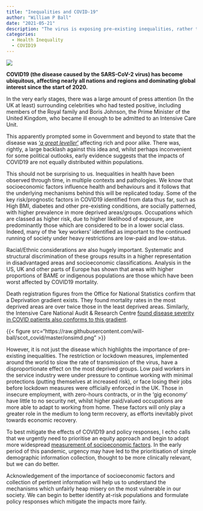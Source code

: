 ---
title: "Inequalities and COVID-19"
author: "William P Ball"
date: "2021-05-21"
description: "The virus is exposing pre-existing inequalities, rather than being a 'great leveller'"
categories:
  - Health Inequality
  - COVID19
---

![](featured.jpg)

**COVID19 (the disease caused by the SARS-CoV-2 virus) has become ubiquitous, affecting nearly all nations and regions and dominating global interest since the start of 2020.**

In the very early stages, there was a large amount of press attention (In the UK at least) surrounding celebrities who had tested positive, including members of the Royal family and Boris Johnson, the Prime Minister of the United Kingdom, who became ill enough to be admitted to an Intensive Care Unit.

This apparently prompted some in Government and beyond to state that the disease was [‘_a great leveller_’](https://www.reuters.com/article/us-health-coronavirus-leveller-trfn/uk-under-fire-for-suggesting-coronavirus-great-leveller-idUSKCN21R30P) affecting rich and poor alike. There was, rightly, a large backlash against this idea and, whilst perhaps inconvenient for some political outlooks, early evidence suggests that the impacts of COVID19 are not equally distributed within populations.

This should not be surprising to us. Inequalities in health have been observed through time, in multiple contexts and pathologies. We know that socioeconomic factors influence health and behaviours and it follows that the underlying mechanisms behind this will be replicated today.
Some of the key risk/prognostic factors in COVID19 identified from data thus far, such as High BMI, diabetes and other pre-existing conditions, are socially patterned, with higher prevalence in more deprived areas/groups. Occupations which are classed as higher risk, due to higher likelihood of exposure, are predominantly those which are considered to be in a lower social class. Indeed, many of the ‘key workers’ identified as important to the continued running of society under heavy restrictions are low-paid and low-status.

Racial/Ethnic considerations are also hugely important. Systematic and structural discrimination of these groups results in a higher representation in disadvantaged areas and socioeconomic classifications. Analysis in the US, UK and other parts of Europe has shown that areas with higher proportions of BAME or indigenous populations are those which have been worst affected by COVID19 mortality.

Death registration figures from the Office for National Statistics confirm that a Deprivation gradient exists. They found mortality rates in the most deprived areas are over twice those in the least deprived areas. Similarly, the Intensive Care National Audit & Research Centre [found disease severity in COVID patients also conforms to this gradient](https://www.icnarc.org/DataServices/Attachments/Download/cbcb6217-f698-ea11-9125-00505601089b).

{{< figure src="https://raw.githubusercontent.com/will-ball/scot_covid/master/onsimd.png" >}}

However, it is not just the disease which highlights the importance of pre-existing inequalities. The restriction or lockdown measures, implemented around the world to slow the rate of transmission of the virus, have a disproportionate effect on the most deprived groups. Low paid workers in the service industry were under pressure to continue working with minimal protections (putting themselves at increased risk), or face losing their jobs before lockdown measures were officially enforced in the UK. Those in insecure employment, with zero-hours contracts, or in the ‘gig economy’ have little to no security net, whilst higher paid/valued occupations are more able to adapt to working from home. These factors will only play a greater role in the medium to long term recovery, as efforts inevitably pivot towards economic recovery.

To best mitigate the effects of COVID19 and policy responses, I echo calls that we urgently need to prioritise an equity approach and begin to adopt more widespread [measurement of socioeconomic factors](https://jech.bmj.com/content/early/2020/05/08/jech-2020-214297.long). In the early period of this pandemic, urgency may have led to the prioritisation of simple demographic information collection, thought to be more clinically relevant, but we can do better.

Acknowledgement of the importance of socioeconomic factors and collection of pertinent information will help us to understand the mechanisms which unfairly heap misery on the most vulnerable in our society. We can begin to better identify at-risk populations and formulate policy responses which mitigate the impacts more fairly. 